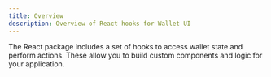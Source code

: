 ```yaml
---
title: Overview
description: Overview of React hooks for Wallet UI
---
```



The React package includes a set of hooks to access wallet state and perform actions. These allow you to build custom components and logic for your application.

<DocsReactHooksGrid />
